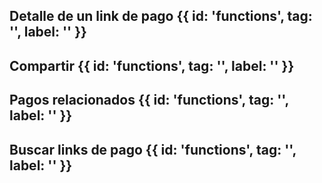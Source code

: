 

<HeroPattern />


## Detalle de un link de pago {{ id: 'functions', tag: '', label: '' }}

## Compartir {{ id: 'functions', tag: '', label: '' }}

## Pagos relacionados {{ id: 'functions', tag: '', label: '' }}

## Buscar links de pago {{ id: 'functions', tag: '', label: '' }}